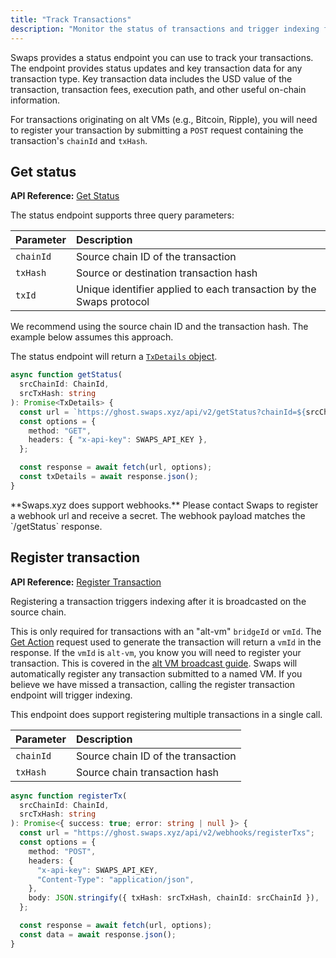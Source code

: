 ```yaml
---
title: "Track Transactions"
description: "Monitor the status of transactions and trigger indexing for alt VM transactions."
---
```



Swaps provides a status endpoint you can use to track your transactions. The endpoint provides status updates and key transaction data for any transaction type. Key transaction data includes the USD value of the transaction, transaction fees, execution path, and other useful on-chain information.

For transactions originating on alt VMs (e.g., Bitcoin, Ripple), you will need to register your transaction by submitting a `POST` request containing the transaction's `chainId` and `txHash`.

## Get status

**API Reference:** [Get Status](/api-reference/get-status)

The status endpoint supports three query parameters:

| Parameter | Description                                                         |
| :-------- | :------------------------------------------------------------------ |
| `chainId` | Source chain ID of the transaction                                  |
| `txHash`  | Source or destination transaction hash                              |
| `txId`    | Unique identifier applied to each transaction by the Swaps protocol |

We recommend using the source chain ID and the transaction hash. The example below assumes this approach.

The status endpoint will return a [`TxDetails` object](/api-reference/get-status#response-status-message).

```typescript
async function getStatus(
  srcChainId: ChainId,
  srcTxHash: string
): Promise<TxDetails> {
  const url = `https://ghost.swaps.xyz/api/v2/getStatus?chainId=${srcChainId}&txHash=${srcTxHash}`;
  const options = {
    method: "GET",
    headers: { "x-api-key": SWAPS_API_KEY },
  };

  const response = await fetch(url, options);
  const txDetails = await response.json();
}
```

<Callout type="info">
  **Swaps.xyz does support webhooks.** Please contact Swaps to register a
  webhook url and receive a secret. The webhook payload matches the `/getStatus`
  response.
</Callout>

## Register transaction

**API Reference:** [Register Transaction](/api-reference/register-transaction)

Registering a transaction triggers indexing after it is broadcasted on the source chain.

This is only required for transactions with an "alt-vm" `bridgeId` or `vmId`. The [Get Action](/api-reference/get-action) request used to generate the transaction will return a `vmId` in the response. If the `vmId` is `alt-vm`, you know you will need to register your transaction. This is covered in the [alt VM broadcast guide](/guides/swap#broadcast-on-altvm). Swaps will automatically register any transaction submitted to a named VM. If you believe we have missed a transaction, calling the register transaction endpoint will trigger indexing.

This endpoint does support registering multiple transactions in a single call.

| Parameter | Description                        |
| :-------- | :--------------------------------- |
| `chainId` | Source chain ID of the transaction |
| `txHash`  | Source chain transaction hash      |

```typescript
async function registerTx(
  srcChainId: ChainId,
  srcTxHash: string
): Promise<{ success: true; error: string | null }> {
  const url = "https://ghost.swaps.xyz/api/v2/webhooks/registerTxs";
  const options = {
    method: "POST",
    headers: {
      "x-api-key": SWAPS_API_KEY,
      "Content-Type": "application/json",
    },
    body: JSON.stringify({ txHash: srcTxHash, chainId: srcChainId }),
  };

  const response = await fetch(url, options);
  const data = await response.json();
}
```

